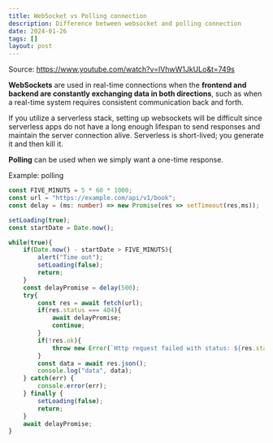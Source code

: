 ```yaml
---
title: WebSocket vs Polling connection
description: Difference between websocket and polling connection
date: 2024-01-26
tags: []
layout: post
---
```

Source: https://www.youtube.com/watch?v=IVhwW1JkULo&t=749s

**WebSockets** are used in real-time connections when the **frontend and backend are constantly exchanging data in both directions**, such as when a real-time system requires consistent communication back and forth.

If you utilize a serverless stack, setting up websockets will be difficult since serverless apps do not have a long enough lifespan to send responses and maintain the server connection alive. Serverless is short-lived; you generate it and then kill it. 

**Polling** can be used when we simply want a one-time response.

Example: polling

```ts
const FIVE_MINUTS = 5 * 60 * 1000;
const url = "https://example.com/api/v1/book";
const delay = (ms: number) => new Promise(res => setTimeout(res,ms));

setLoading(true);
const startDate = Date.now();

while(true){
    if(Date.now() - startDate > FIVE_MINUTS){
        alert("Time out");
        setLoading(false);
        return;
    }
    const delayPromise = delay(500);
    try{
        const res = await fetch(url);
        if(res.status === 404){
            await delayPromise;
            continue;
        }
        if(!res.ok){
            throw new Error(`Http request failed with status: ${res.status}`);
        }
        const data = await res.json();
        console.log("data", data);
    } catch(err) {
        console.error(err);
    } finally {
        setLoading(false);
        return;
    }
    await delayPromise;
}
```
